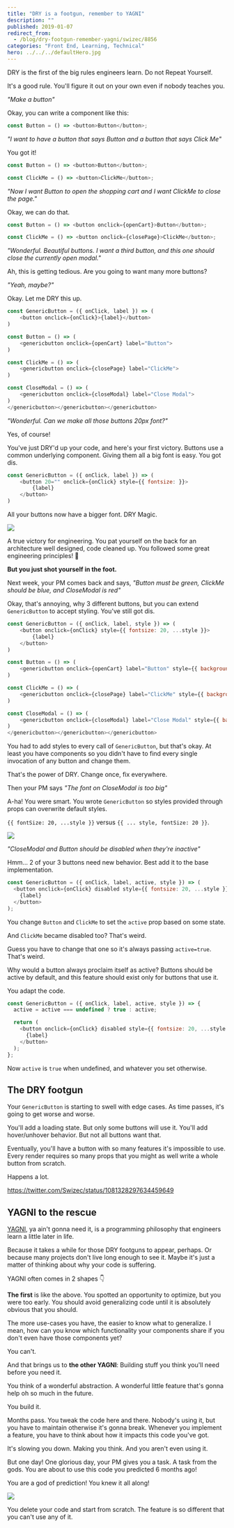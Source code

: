 ```yaml
---
title: "DRY is a footgun, remember to YAGNI"
description: ""
published: 2019-01-07
redirect_from:
  - /blog/dry-footgun-remember-yagni/swizec/8856
categories: "Front End, Learning, Technical"
hero: ../../../defaultHero.jpg
---
```


DRY is the first of the big rules engineers learn. Do not Repeat Yourself.

It's a good rule. You'll figure it out on your own even if nobody teaches you.

_"Make a button"_

Okay, you can write a component like this:

```javascript
const Button = () => <button>Button</button>;
```

_"I want to have a button that says Button and a button that says Click Me"_

You got it!

```javascript
const Button = () => <button>Button</button>;

const ClickMe = () => <button>ClickMe</button>;
```

_"Now I want Button to open the shopping cart and I want ClickMe to close the page."_

Okay, we can do that.

```javascript
const Button = () => <button onclick={openCart}>Button</button>;

const ClickMe = () => <button onclick={closePage}>ClickMe</button>;
```

_"Wonderful. Beautiful buttons. I want a third button, and this one should close the currently open modal."_

Ah, this is getting tedious. Are you going to want many more buttons?

_"Yeah, maybe?"_

Okay. Let me DRY this up.

```javascript
const GenericButton = ({ onClick, label }) => (
    <button onclick={onClick}>{label}</button>
)

const Button = () => (
    <genericbutton onclick={openCart} label="Button">
)

const ClickMe = () => (
    <genericbutton onclick={closePage} label="ClickMe">
)

const CloseModal = () => (
    <genericbutton onclick={closeModal} label="Close Modal">
)
</genericbutton></genericbutton></genericbutton>
```

_"Wonderful. Can we make all those buttons 20px font?"_

Yes, of course!

You've just DRY'd up your code, and here's your first victory. Buttons use a common underlying component. Giving them all a big font is easy. You got dis.

```javascript
const GenericButton = ({ onClick, label }) => (
    <button 20="" onclick={onClick} style={{ fontsize: }}>
        {label}
    </button>
)
```

All your buttons now have a bigger font. DRY Magic.

![](./img/media-12NUbkX6p4xOO4-giphy.gif)

A true victory for engineering. You pat yourself on the back for an architecture well designed, code cleaned up. You followed some great engineering principles! 👏

**But you just shot yourself in the foot.**

Next week, your PM comes back and says, _"Button must be green, ClickMe should be blue, and CloseModal is red"_

Okay, that's annoying, why 3 different buttons, but you can extend `GenericButton` to accept styling. You've still got dis.

```javascript
const GenericButton = ({ onClick, label, style }) => (
    <button onclick={onClick} style={{ fontsize: 20, ...style }}>
        {label}
    </button>
)

const Button = () => (
    <genericbutton onclick={openCart} label="Button" style={{ background: 'green' }}>
)

const ClickMe = () => (
    <genericbutton onclick={closePage} label="ClickMe" style={{ background: 'blue' }}>
)

const CloseModal = () => (
    <genericbutton onclick={closeModal} label="Close Modal" style={{ background: 'green' }}>
)
</genericbutton></genericbutton></genericbutton>
```

You had to add styles to every call of `GenericButton`, but that's okay. At least you have components so you didn't have to find every single invocation of any button and change them.

That's the power of DRY. Change once, fix everywhere.

Then your PM says _"The font on CloseModal is too big"_

A-ha! You were smart. You wrote `GenericButton` so styles provided through props can overwrite default styles.

`{{ fontSize: 20, ...style }}` versus `{{ ... style, fontSize: 20 }}`.

![](./img/media-d3mlE7uhX8KFgEmY-giphy.gif)

_"CloseModal and Button should be disabled when they're inactive"_

Hmm… 2 of your 3 buttons need new behavior. Best add it to the base implementation.

```javascript
const GenericButton = ({ onClick, label, active, style }) => (
  <button onclick={onClick} disabled style={{ fontsize: 20, ...style }}>
    {label}
  </button>
);
```

You change `Button` and `ClickMe` to set the `active` prop based on some state.

And `ClickMe` became disabled too? That's weird.

Guess you have to change that one so it's always passing `active=true`. That's weird.

Why would a button always proclaim itself as active? Buttons should be active by default, and this feature should exist only for buttons that use it.

You adapt the code.

```javascript
const GenericButton = ({ onClick, label, active, style }) => {
  active = active === undefined ? true : active;

  return (
    <button onclick={onClick} disabled style={{ fontsize: 20, ...style }}>
      {label}
    </button>
  );
};
```

Now `active` is `true` when undefined, and whatever you set otherwise.

## The DRY footgun

Your `GenericButton` is starting to swell with edge cases. As time passes, it's going to get worse and worse.

You'll add a loading state. But only some buttons will use it. You'll add hover/unhover behavior. But not all buttons want that.

Eventually, you'll have a button with so many features it's impossible to use. Every render requires so many props that you might as well write a whole button from scratch.

Happens a lot.

https://twitter.com/Swizec/status/1081328297634459649

## YAGNI to the rescue

[YAGNI](https://en.wikipedia.org/wiki/You_aren't_gonna_need_it), ya ain't gonna need it, is a programming philosophy that engineers learn a little later in life.

Because it takes a while for those DRY footguns to appear, perhaps. Or because many projects don't live long enough to see it. Maybe it's just a matter of thinking about why your code is suffering.

YAGNI often comes in 2 shapes 👇

**The first** is like the above. You spotted an opportunity to optimize, but you were too early. You should avoid generalizing code until it is absolutely obvious that you should.

The more use-cases you have, the easier to know what to generalize. I mean, how can you know which functionality your components share if you don't even have those components yet?

You can't.

And that brings us to **the other YAGNI**: Building stuff you think you'll need before you need it.

You think of a wonderful abstraction. A wonderful little feature that's gonna help oh so much in the future.

You build it.

Months pass. You tweak the code here and there. Nobody's using it, but you have to maintain otherwise it's gonna break. Whenever you implement a feature, you have to think about how it impacts this code you've got.

It's slowing you down. Making you think. And you aren't even using it.

But one day! One glorious day, your PM gives you a task. A task from the gods. You are about to use this code you predicted 6 months ago!

You are a god of prediction! You knew it all along!

![](./img/media-ibGFpMv1Uoais-giphy.gif)

You delete your code and start from scratch. The feature is so different that you can't use any of it.
